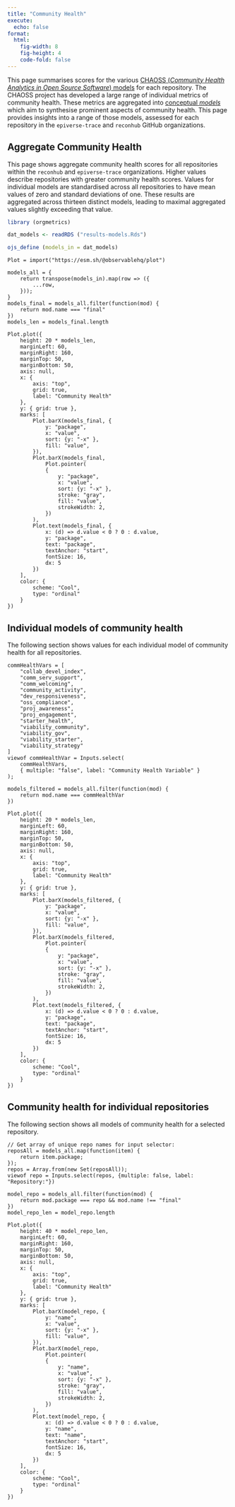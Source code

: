 ```yaml
---
title: "Community Health"
execute:
  echo: false
format: 
  html:
    fig-width: 8
    fig-height: 4
    code-fold: false
---
```


This page summarises scores for the various [CHAOSS (*Community Health
Analytics in Open Source Software*)
models](https://chaoss.community/kb-metrics-and-metrics-models/) for each
repository. The CHAOSS project has developed a large range of individual
metrics of community health. These metrics are aggregated into [conceptual
*models*](https://chaoss.community/kbtopic/all-metrics-models/) which aim to
synthesise prominent aspects of community health. This page provides insights
into a range of those models, assessed for each repository in the
`epiverse-trace` and `reconhub` GitHub organizations.

## Aggregate Community Health

This page shows aggregate community health scores for all repositories within
the `reconhub` and `epiverse-trace` organizations. Higher values describe
repositories with greater community health scores. Values for individual models
are standardised across all repositories to have mean values of zero and
standard deviations of one. These results are aggregated across thirteen
distinct models, leading to maximal aggregated values slightly exceeding that
value.

```r
library (orgmetrics)
```

```r
dat_models <- readRDS ("results-models.Rds")
```
```r
ojs_define (models_in = dat_models)
```

```ojs
Plot = import("https://esm.sh/@observablehq/plot")
```

```ojs
models_all = {
    return transpose(models_in).map(row => ({
        ...row,
    }));
}
models_final = models_all.filter(function(mod) {
    return mod.name === "final"
})
models_len = models_final.length
```


```ojs
Plot.plot({
    height: 20 * models_len,
    marginLeft: 60,
    marginRight: 160,
    marginTop: 50,
    marginBottom: 50,
    axis: null,
    x: {
        axis: "top",
        grid: true,
        label: "Community Health"
    },
    y: { grid: true },
    marks: [
        Plot.barX(models_final, {
            y: "package",
            x: "value",
            sort: {y: "-x" },
            fill: "value",
        }),
        Plot.barX(models_final,
            Plot.pointer(
            {
                y: "package",
                x: "value",
                sort: {y: "-x" },
                stroke: "gray",
                fill: "value",
                strokeWidth: 2,
            })
        ),
        Plot.text(models_final, {
            x: (d) => d.value < 0 ? 0 : d.value,
            y: "package",
            text: "package",
            textAnchor: "start",
            fontSize: 16,
            dx: 5
        })
    ],
    color: {
        scheme: "Cool",
        type: "ordinal"
    }
})
```

## Individual models of community health

The following section shows values for each individual model of community
health for all repositories.

```ojs
commHealthVars = [
    "collab_devel_index",
    "comm_serv_support",
    "comm_welcoming",
    "community_activity",
    "dev_responsiveness",
    "oss_compliance",
    "proj_awareness",
    "proj_engagement",
    "starter_health",
    "viability_community",
    "viability_gov",
    "viability_starter",
    "viability_strategy"
]
viewof commHealthVar = Inputs.select(
    commHealthVars,
    { multiple: "false", label: "Community Health Variable" }
);
```

```ojs
models_filtered = models_all.filter(function(mod) {
    return mod.name === commHealthVar
})
```


```ojs
Plot.plot({
    height: 20 * models_len,
    marginLeft: 60,
    marginRight: 160,
    marginTop: 50,
    marginBottom: 50,
    axis: null,
    x: {
        axis: "top",
        grid: true,
        label: "Community Health"
    },
    y: { grid: true },
    marks: [
        Plot.barX(models_filtered, {
            y: "package",
            x: "value",
            sort: {y: "-x" },
            fill: "value",
        }),
        Plot.barX(models_filtered,
            Plot.pointer(
            {
                y: "package",
                x: "value",
                sort: {y: "-x" },
                stroke: "gray",
                fill: "value",
                strokeWidth: 2,
            })
        ),
        Plot.text(models_filtered, {
            x: (d) => d.value < 0 ? 0 : d.value,
            y: "package",
            text: "package",
            textAnchor: "start",
            fontSize: 16,
            dx: 5
        })
    ],
    color: {
        scheme: "Cool",
        type: "ordinal"
    }
})
```

## Community health for individual repositories

The following section shows all models of community health for a selected
repository.

```ojs
// Get array of unique repo names for input selector:
reposAll = models_all.map(function(item) {
    return item.package;
});
repos = Array.from(new Set(reposAll));
viewof repo = Inputs.select(repos, {multiple: false, label: "Repository:"})
```

```ojs
model_repo = models_all.filter(function(mod) {
    return mod.package === repo && mod.name !== "final"
})
model_repo_len = model_repo.length
```

```ojs
Plot.plot({
    height: 40 * model_repo_len,
    marginLeft: 60,
    marginRight: 160,
    marginTop: 50,
    marginBottom: 50,
    axis: null,
    x: {
        axis: "top",
        grid: true,
        label: "Community Health"
    },
    y: { grid: true },
    marks: [
        Plot.barX(model_repo, {
            y: "name",
            x: "value",
            sort: {y: "-x" },
            fill: "value",
        }),
        Plot.barX(model_repo,
            Plot.pointer(
            {
                y: "name",
                x: "value",
                sort: {y: "-x" },
                stroke: "gray",
                fill: "value",
                strokeWidth: 2,
            })
        ),
        Plot.text(model_repo, {
            x: (d) => d.value < 0 ? 0 : d.value,
            y: "name",
            text: "name",
            textAnchor: "start",
            fontSize: 16,
            dx: 5
        })
    ],
    color: {
        scheme: "Cool",
        type: "ordinal"
    }
})
```

